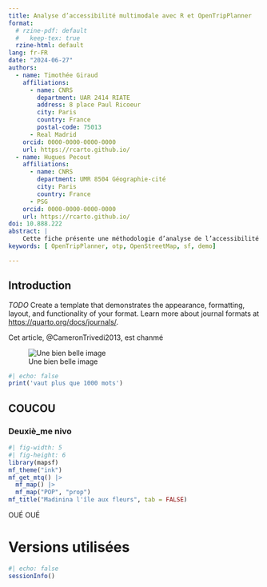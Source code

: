 ```yaml
---
title: Analyse d’accessibilité multimodale avec R et OpenTripPlanner
format:
  # rzine-pdf: default
  #   keep-tex: true  
  rzine-html: default
lang: fr-FR
date: "2024-06-27"
authors:
  - name: Timothée Giraud
    affiliations:
      - name: CNRS
        department: UAR 2414 RIATE
        address: 8 place Paul Ricoeur
        city: Paris
        country: France 
        postal-code: 75013
      - Real Madrid
    orcid: 0000-0000-0000-0000
    url: https://rcarto.github.io/
  - name: Hugues Pecout
    affiliations:
      - name: CNRS
        department: UMR 8504 Géographie-cité
        city: Paris
        country: France 
      - PSG
    orcid: 0000-0000-0000-0000
    url: https://rcarto.github.io/
doi: 10.888.222
abstract: |
    Cette fiche présente une méthodologie d’analyse de l’accessibilité multimodale d’un territoire à partir des données ouvertes d’offre de transport et de mobilité et du logiciel OpenTripPlanner mobilisé depuis l’environnement R.
keywords: [ OpenTripPlanner, otp, OpenStreetMap, sf, demo]

---
```


## Introduction {#sec-intro}

*TODO* Create a template that demonstrates the appearance, formatting, layout, and functionality of your format. Learn more about journal formats at <https://quarto.org/docs/journals/>.


Cet article, @CameronTrivedi2013, est chanmé

![Une bien belle image](http://65.109.147.123:4173/interface.png)


```r
#| echo: false
print('vaut plus que 1000 mots')
```

## COUCOU

### Deuxiè_me nivo

```r
#| fig-width: 5
#| fig-height: 6
library(mapsf)
mf_theme("ink")
mf_get_mtq() |> 
  mf_map() |> 
  mf_map("POP", "prop")
mf_title("Madinina l'île aux fleurs", tab = FALSE)
```


::: {.callout-warning}
OUÉ OUÉ
:::



# Versions utilisées {.appendix .unnumbered}

```r
#| echo: false
sessionInfo()
```